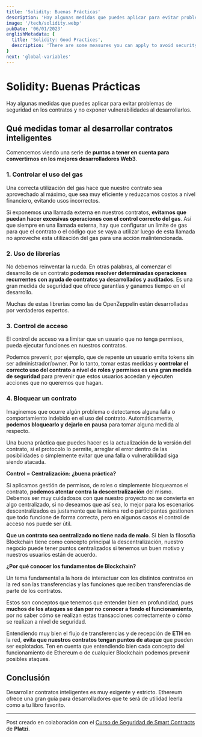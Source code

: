 ```yaml
---
title: 'Solidity: Buenas Prácticas'
description: 'Hay algunas medidas que puedes aplicar para evitar problemas de seguridad en los contratos y no exponer vulnerabilidades al desarrollarlos.'
image: '/tech/solidity.webp'
pubDate: '06/01/2023'
englishMetadata: {
  title: 'Solidity: Good Practices',
  description: 'There are some measures you can apply to avoid security problems in contracts and not expose vulnerabilities when developing them.'
}
next: 'global-variables'
---
```


# Solidity: Buenas Prácticas

Hay algunas medidas que puedes aplicar para evitar problemas de seguridad en los contratos y no exponer vulnerabilidades al desarrollarlos.

## Qué medidas tomar al desarrollar contratos inteligentes
Comencemos viendo una serie de **puntos a tener en cuenta para convertirnos en los mejores desarrolladores Web3**.

### 1. Controlar el uso del gas

Una correcta utilización del gas hace que nuestro contrato sea aprovechado al máximo, que sea muy eficiente y reduzcamos costos a nivel financiero, evitando usos incorrectos.

Si exponemos una llamada externa en nuestros contratos, **evitamos que puedan hacer excesivas operaciones con el control correcto del gas**. Así que siempre en una llamada externa, hay que configurar un límite de gas para que el contrato o el código que se vaya a utilizar luego de esta llamada no aproveche esta utilización del gas para una acción malintencionada.

### 2. Uso de librerías

No debemos reinventar la rueda. En otras palabras, al comenzar el desarrollo de un contrato **podemos resolver determinadas operaciones recurrentes con ayuda de contratos ya desarrollados y auditados**. Es una gran medida de seguridad que ofrece garantías y ganamos tiempo en el desarrollo.

Muchas de estas librerías como las de OpenZeppelin están desarrolladas por verdaderos expertos.

### 3. Control de acceso

El control de acceso va a limitar que un usuario que no tenga permisos, pueda ejecutar funciones en nuestros contratos.

Podemos prevenir, por ejemplo, que de repente un usuario emita tokens sin ser administrador/owner. Por lo tanto, tomar estas medidas y **controlar el correcto uso del contrato a nivel de roles y permisos es una gran medida de seguridad** para prevenir que estos usuarios accedan y ejecuten acciones que no queremos que hagan.

### 4. Bloquear un contrato

Imaginemos que ocurre algún problema o detectamos alguna falla o comportamiento indebido en el uso del contrato. Automáticamente, **podemos bloquearlo y dejarlo en pausa** para tomar alguna medida al respecto.

Una buena práctica que puedes hacer es la actualización de la versión del contrato, si el protocolo lo permite, arreglar el error dentro de las posibilidades o simplemente evitar que una falla o vulnerabilidad siga siendo atacada.

**Control = Centralización: ¿buena práctica?**

Si aplicamos gestión de permisos, de roles o simplemente bloqueamos el contrato, **podemos atentar contra la descentralización** del mismo. Debemos ser muy cuidadosos con que nuestro proyecto no se convierta en algo centralizado, si no deseamos que así sea, lo mejor para los escenarios descentralizados es justamente que la misma red o participantes gestionen que todo funcione de forma correcta, pero en algunos casos el control de acceso nos puede ser útil.

**Que un contrato sea centralizado no tiene nada de malo**. Si bien la filosofía Blockchain tiene como concepto principal la descentralización, nuestro negocio puede tener puntos centralizados si tenemos un buen motivo y nuestros usuarios están de acuerdo.

**¿Por qué conocer los fundamentos de Blockchain?**

Un tema fundamental a la hora de interactuar con los distintos contratos en la red son las transferencias y las funciones que reciben transferencias de parte de los contratos.

Estos son conceptos que tenemos que entender bien en profundidad, pues **muchos de los ataques se dan por no conocer a fondo el funcionamiento**, por no saber cómo se realizan estas transacciones correctamente o cómo se realizan a nivel de seguridad.

Entendiendo muy bien el flujo de transferencias y de recepción de **ETH** en la red, **evita que nuestros contratos tengan puntos de ataque** que pueden ser explotados. Ten en cuenta que entendiendo bien cada concepto del funcionamiento de Ethereum o de cualquier Blockchain podemos prevenir posibles ataques.

## Conclusión

Desarrollar contratos inteligentes es muy exigente y estricto. Ethereum ofrece una gran guía para desarrolladores que te será de utilidad leerla como a tu libro favorito.

---
Post creado en colaboración con el [Curso de Seguridad de Smart Contracts](https://platzi.com/cursos/seguridad-smart-contracts/) de **Platzi**.
